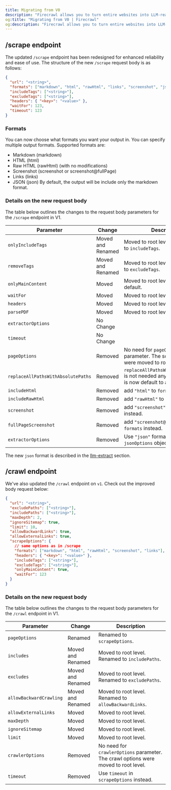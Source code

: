 ```yaml
---
title: Migrating from V0
description: "Firecrawl allows you to turn entire websites into LLM-ready markdown"
og:title: "Migrating from V0 | Firecrawl"
og:description: "Firecrawl allows you to turn entire websites into LLM-ready markdown"
---
```


## /scrape endpoint

The updated `/scrape` endpoint has been redesigned for enhanced reliability and ease of use. The structure of the new `/scrape` request body is as follows:

```json
{
  "url": "<string>",
  "formats": ["markdown", "html", "rawHtml", "links", "screenshot", "json"],
  "includeTags": ["<string>"],
  "excludeTags": ["<string>"],
  "headers": { "<key>": "<value>" },
  "waitFor": 123,
  "timeout": 123
}
```

### Formats

You can now choose what formats you want your output in. You can specify multiple output formats. Supported formats are:

- Markdown (markdown)
- HTML (html)
- Raw HTML (rawHtml) (with no modifications)
- Screenshot (screenshot or screenshot@fullPage)
- Links (links)
- JSON (json)
  By default, the output will be include only the markdown format.

### Details on the new request body

The table below outlines the changes to the request body parameters for the `/scrape` endpoint in V1.

| Parameter                          | Change            | Description                                                                                           |
| ---------------------------------- | ----------------- | ----------------------------------------------------------------------------------------------------- |
| `onlyIncludeTags`                  | Moved and Renamed | Moved to root level. And renamed to `includeTags`.                                                    |
| `removeTags`                       | Moved and Renamed | Moved to root level. And renamed to `excludeTags`.                                                    |
| `onlyMainContent`                  | Moved             | Moved to root level. `true` by default.                                                               |
| `waitFor`                          | Moved             | Moved to root level.                                                                                  |
| `headers`                          | Moved             | Moved to root level.                                                                                  |
| `parsePDF`                         | Moved             | Moved to root level.                                                                                  |
| `extractorOptions`                 | No Change         |                                                                                                       |
| `timeout`                          | No Change         |                                                                                                       |
| `pageOptions`                      | Removed           | No need for `pageOptions` parameter. The scrape options were moved to root level.                     |
| `replaceAllPathsWithAbsolutePaths` | Removed           | `replaceAllPathsWithAbsolutePaths` is not needed anymore. Every path is now default to absolute path. |
| `includeHtml`                      | Removed           | add `"html"` to `formats` instead.                                                                    |
| `includeRawHtml`                   | Removed           | add `"rawHtml"` to `formats` instead.                                                                 |
| `screenshot`                       | Removed           | add `"screenshot"` to `formats` instead.                                                              |
| `fullPageScreenshot`               | Removed           | add `"screenshot@fullPage"` to `formats` instead.                                                     |
| `extractorOptions`                 | Removed           | Use `"json"` format instead with `jsonOptions` object.                                                |

The new `json` format is described in the [llm-extract](/features/extract) section.

## /crawl endpoint

We've also updated the `/crawl` endpoint on `v1`. Check out the improved body request below:

```json
{
  "url": "<string>",
  "excludePaths": ["<string>"],
  "includePaths": ["<string>"],
  "maxDepth": 2,
  "ignoreSitemap": true,
  "limit": 10,
  "allowBackwardLinks": true,
  "allowExternalLinks": true,
  "scrapeOptions": {
    // same options as in /scrape
    "formats": ["markdown", "html", "rawHtml", "screenshot", "links"],
    "headers": { "<key>": "<value>" },
    "includeTags": ["<string>"],
    "excludeTags": ["<string>"],
    "onlyMainContent": true,
    "waitFor": 123
  }
}
```

### Details on the new request body

The table below outlines the changes to the request body parameters for the `/crawl` endpoint in V1.

| Parameter               | Change            | Description                                                                         |
| ----------------------- | ----------------- | ----------------------------------------------------------------------------------- |
| `pageOptions`           | Renamed           | Renamed to `scrapeOptions`.                                                         |
| `includes`              | Moved and Renamed | Moved to root level. Renamed to `includePaths`.                                     |
| `excludes`              | Moved and Renamed | Moved to root level. Renamed to `excludePaths`.                                     |
| `allowBackwardCrawling` | Moved and Renamed | Moved to root level. Renamed to `allowBackwardLinks`.                               |
| `allowExternalLinks`    | Moved             | Moved to root level.                                                                |
| `maxDepth`              | Moved             | Moved to root level.                                                                |
| `ignoreSitemap`         | Moved             | Moved to root level.                                                                |
| `limit`                 | Moved             | Moved to root level.                                                                |
| `crawlerOptions`        | Removed           | No need for `crawlerOptions` parameter. The crawl options were moved to root level. |
| `timeout`               | Removed           | Use `timeout` in `scrapeOptions` instead.                                           |
